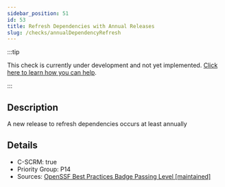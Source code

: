 ```yaml
---
sidebar_position: 51
id: 53
title: Refresh Dependencies with Annual Releases
slug: /checks/annualDependencyRefresh
---
```


<!-- BANNER:START -->
:::tip

This check is currently under development and not yet implemented. [Click here to learn how you can help](/contribute).

:::
<!-- BANNER:END -->

<!-- DESCRIPTION:START -->
## Description
A new release to refresh dependencies occurs at least annually
<!-- DESCRIPTION:END -->

<!-- DETAILS:START -->
## Details
- C-SCRM: true
- Priority Group: P14
- Sources: [OpenSSF Best Practices Badge Passing Level [maintained]](https://www.bestpractices.dev/en/criteria?details=true&rationale=true#0.maintained)

<!-- DETAILS:END -->
